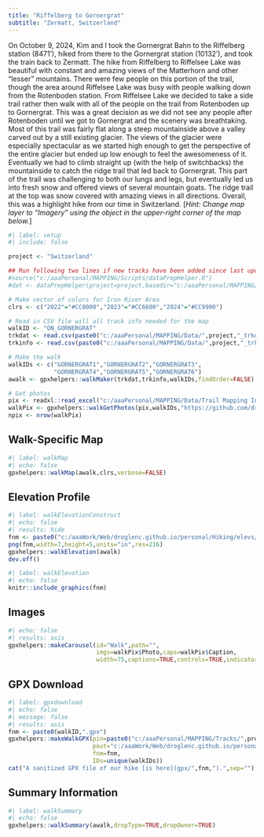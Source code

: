 ```yaml
---
title: "Riffelberg to Gornergrat"
subtitle: "Zermatt, Switzerland"
---
```


On October 9, 2024, Kim and I took the Gornergrat Bahn to the Riffelberg station (8471'), hiked from there to the Gornergrat station (10132'), and took the train back to Zermatt. The hike from Riffelberg to Riffelsee Lake was beautiful with constant and amazing views of the Matterhorn and other "lesser" mountains. There were few people on this portion of the trail, though the area around Riffelsee Lake was busy with people walking down from the Rotenboden station. From Riffelsee Lake we decided to take a side trail rather then walk with all of the people on the trail from Rotenboden up to Gornergrat. This was a great decision as we did not see any people after Rotenboden until we got to Gornergrat and the scenery was breathtaking. Most of this trail was fairly flat along a steep mountainside above a valley carved out by a still existing glacier. The views of the glacier were especially spectacular as we started high enough to get the perspective of the entire glacier but ended up low enough to feel the awesomeness of it. Eventually we had to climb straight up (with the help of switchbacks) the mountainside to catch the ridge trail that led back to Gornergrat. This part of the trail was challenging to both our lungs and legs, but eventually led us into fresh snow and offered views of several mountain goats. The ridge trail at the top was snow covered with amazing views in all directions. Overall, this was a highlight hike from our time in Switzerland. [*Hint: Change map layer to "Imagery" using the object in the upper-right corner of the map below.*]

```r
#| label: setup
#| include: false

project <- "Switzerland"

## Run following two lines if new tracks have been added since last update
#source("c:/aaaPersonal/MAPPING/Scripts/dataPrepHelper.R")
#dat <- dataPrepHelper(project=project,basedir="c:/aaaPersonal/MAPPING/")

# Make vector of colors for Iron River Area
clrs <- c("2022"="#CC0000","2023"="#CC6600","2024"="#CC9900")

# Read in CSV file will all track info needed for the map
walkID <- "ON_GORNERGRAT"
trkdat <- read.csv(paste0("c:/aaaPersonal/MAPPING/Data/",project,"_trkdat.csv"))
trkinfo <- read.csv(paste0("c:/aaaPersonal/MAPPING/Data/",project,"_trkinfo.csv"))

# Make the walk
walkIDs <- c("GORNERGRAT1","GORNERGRAT2","GORNERGRAT3",
             "GORNERGRAT4","GORNERGRAT5","GORNERGRAT6")
awalk <- gpxhelpers::walkMaker(trkdat,trkinfo,walkIDs,findOrder=FALSE)

# Get photos
pix <- readxl::read_excel("c:/aaaPersonal/MAPPING/Data/Trail Mapping Info.xlsx",sheet="Photos")
walkPix <- gpxhelpers::walkGetPhotos(pix,walkIDs,"https://github.com/droglenc/MAPPING/raw/main/Images")
npix <- nrow(walkPix)
```

## Walk-Specific Map

```r
#| label: walkMap
#| echo: false
gpxhelpers::walkMap(awalk,clrs,verbose=FALSE)
```

## Elevation Profile
```r
#| label: walkElevationConstruct
#| echo: false
#| results: hide
fnm <- paste0("c:/aaaWork/Web/droglenc.github.io/personal/Hiking/elevs/",walkID,".png") 
png(fnm,width=7,height=5,units="in",res=216)
gpxhelpers::walkElevation(awalk)
dev.off()
```
```r
#| label: walkElevation
#| echo: false
knitr::include_graphics(fnm)
```

## Images
```r
#| echo: false
#| results: asis
gpxhelpers::makeCarousel(id="Walk",path="",
                         imgs=walkPix$Photo,caps=walkPix$Caption,
                         width=75,captions=TRUE,controls=TRUE,indicators=FALSE)
```

## GPX Download
```r
#| label: gpxdownload
#| echo: false
#| message: false
#| results: asis
fnm <- paste0(walkID,".gpx")
gpxhelpers::makeWalkGPX(pin=paste0("c:/aaaPersonal/MAPPING/Tracks/",project),
                        pout="c:/aaaWork/Web/droglenc.github.io/personal/Hiking/gpx",
                        fnm=fnm,
                        IDs=unique(walkIDs))
cat("A sanitized GPX file of our hike [is here](gpx/",fnm,").",sep="")
```

## Summary Information
```r
#| label: walkSummary
#| echo: false
gpxhelpers::walkSummary(awalk,dropType=TRUE,dropOwner=TRUE)
```

